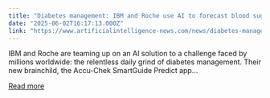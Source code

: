 ```yaml
---
title: "Diabetes management: IBM and Roche use AI to forecast blood sugar levels"
date: "2025-06-02T16:17:13.000Z"
link: "https://www.artificialintelligence-news.com/news/diabetes-management-ibm-roche-use-ai-forecast-blood-sugar-levels/"
---
```


IBM and Roche are teaming up on an AI solution to a challenge faced by millions worldwide: the relentless daily grind of diabetes management. Their new brainchild, the Accu-Chek SmartGuide Predict app...

[Read more](https://www.artificialintelligence-news.com/news/diabetes-management-ibm-roche-use-ai-forecast-blood-sugar-levels/)
